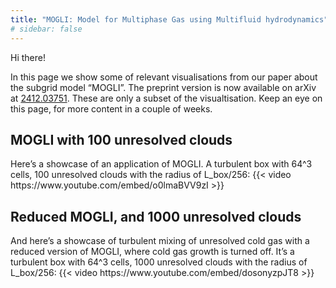 ```yaml
---
title: "MOGLI: Model for Multiphase Gas using Multifluid hydrodynamics"
# sidebar: false
---
```


Hi there!

In this page we show some of relevant visualisations from our paper about the subgrid model "MOGLI". The preprint version is now available on arXiv at [2412.03751](https://arxiv.org/abs/2412.03751).
These are only a subset of the visualtisation. Keep an eye on this page, for more content in a couple of weeks.

## MOGLI with 100 unresolved clouds

Here's a showcase of an application of MOGLI. A turbulent box with 64^3 cells, 100 unresolved clouds with the radius of L_box/256:
{{< video https://www.youtube.com/embed/o0lmaBVV9zI >}}

## Reduced MOGLI, and 1000 unresolved clouds

And here's a showcase of turbulent mixing of unresolved cold gas with a reduced version of MOGLI, where cold gas growth is turned off. 
It's a turbulent box with 64^3 cells, 1000 unresolved clouds with the radius of L_box/256:
{{< video https://www.youtube.com/embed/dosonyzpJT8 >}}
